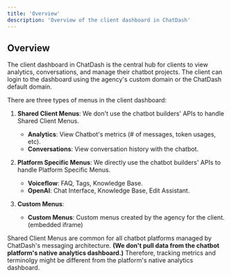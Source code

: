 ```yaml
---
title: 'Overview'
description: 'Overview of the client dashboard in ChatDash'
---
```


## Overview

The client dashboard in ChatDash is the central hub for clients to view analytics, conversations, and manage their chatbot projects.
The client can login to the dashboard using the agency's custom domain or the ChatDash default domain.

There are three types of menus in the client dashboard:

1. **Shared Client Menus**:
<Note> We don't use the chatbot builders' APIs to handle Shared Client Menus. </Note>
    - **Analytics**: View Chatbot's metrics (# of messages, token usages, etc).
    - **Conversations**: View conversation history with the chatbot.


2. **Platform Specific Menus**:
<Note> We directly use the chatbot builders' APIs to handle Platform Specific Menus. </Note>
    - **Voiceflow**: FAQ, Tags, Knowledge Base.
    - **OpenAI**: Chat Interface, Knowledge Base, Edit Assistant.


3. **Custom Menus**:
    - **Custom Menus**: Custom menus created by the agency for the client. (embedded iframe)

Shared Client Menus are common for all chatbot platforms managed by ChatDash's messaging architecture. 
**(We don't pull data from the chatbot platform's native analytics dashboard.)**
Therefore, tracking metrics and terminolgy might be different from the platform's native analytics dashboard.
